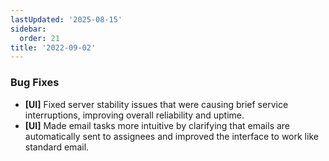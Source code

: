 ```yaml
---
lastUpdated: '2025-08-15'
sidebar:
  order: 21
title: '2022-09-02'
---
```


### Bug Fixes

- **[UI]** Fixed server stability issues that were causing brief service interruptions, improving overall reliability and uptime.
- **[UI]** Made email tasks more intuitive by clarifying that emails are automatically sent to assignees and improved the interface to work like standard email.